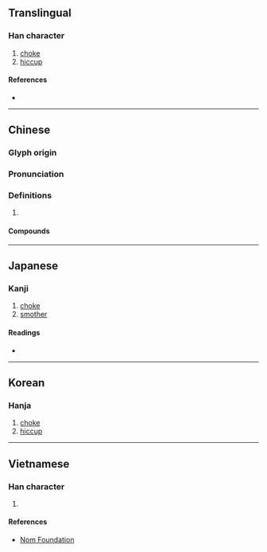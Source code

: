{{character info/new}}
==Translingual==

===Han character===
{{Han char|rn=30|rad=口|as=12|sn=15|four=64018|canj=RGBT|ids=⿰口壹}}

# [[choke]]
# [[hiccup]]

====References====
* {{Han ref|kx=0208.280|dkj=04307|dj=0431.200|hdz=10681.030|uh=564E|ud=22094|bh=BC4F|bd=48207}}

----

==Chinese==
{{zh-forms}}

===Glyph origin===
{{Han etym}}

===Pronunciation===
{{zh-pron
|m=yē
|c=jit3
|mn=eh
|mc=y
|oc=y
|cat=
}}

===Definitions===
{{zh-hanzi}}

# {{rfdef|zh}}

====Compounds====
{{zh-der|以噎廢飧|吃飯防噎|哽噎|哽噎難言|嗚噎|噎人|噎嘔|噎膈|噎饑|因噎廢食|打噎|抽噎|抽抽噎噎|氣噎|臉白氣噎|臨噎掘井|見噎廢食}}

----

==Japanese==

===Kanji===
{{ja-kanji|grade=|rs=口12}}

# [[choke]]
# [[smother]]

====Readings====
* {{ja-readings|on=[[いつ]] (itsu), [[えつ]] (etsu)|kun=[[むせぶ]] (musebu)}}

----

==Korean==

===Hanja===
{{ko-hanja|hangeul=열|rv=yeol|mr=yŏl}}

# [[choke]]
# [[hiccup]]

----

==Vietnamese==

===Han character===
{{vi-hantu|[[ế]], [[nhắc]], [[nhắt]], [[nhốt]]|rs=口12}}

# {{defn|lang=vi|sort=口12}}

====References====
* [http://nomfoundation.org/common/nom_details.php?codepoint=564e Nom Foundation]